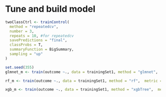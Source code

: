 # Tune and build model

```r

twoClassCtrl <- trainControl(
  method = "repeatedcv",
  number = 3,
  repeats = 10, #for repeatedcv
  savePredictions = "final",
  classProbs = T,
  summaryFunction = BigSummary, 
  sampling = "up"
)

set.seed(355)
glmnet_m <- train(outcome ~., data = trainingSet1, method = "glmnet",  metric = objectives,  trControl = twoClassCtrl, tuneLength = 20)

rf_m <- train(outcome ~., data = trainingSet1, method = "rf",  metric = objectives,  trControl = twoClassCtrl, tuneLength = 10)

xgb_m <- train(outcome ~., data = trainingSet1, method = "xgbTree",  metric = objectives,  trControl = twoClassCtrl)
```



